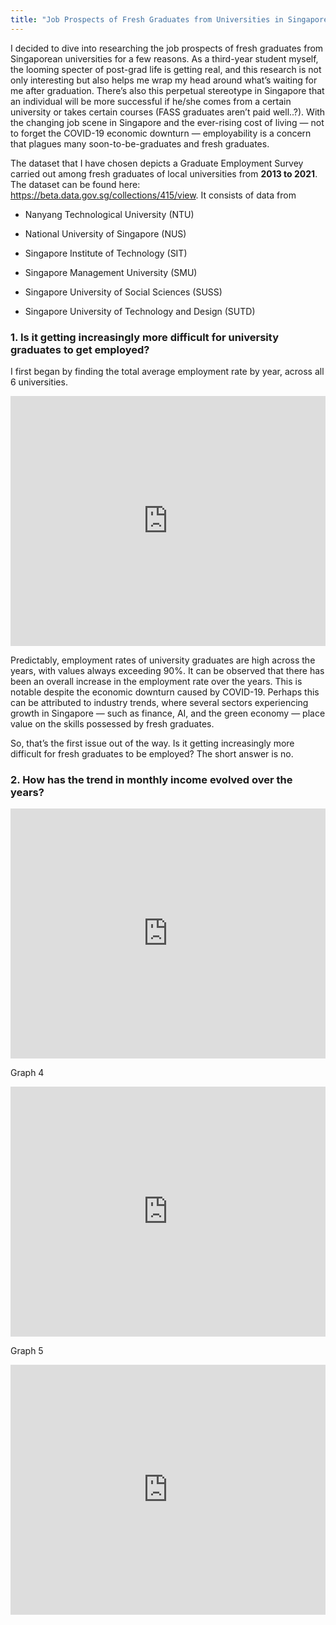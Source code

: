 ```yaml
---
title: "Job Prospects of Fresh Graduates from Universities in Singapore"
---
```

I decided to dive into researching the job prospects of fresh graduates from Singaporean universities for a few reasons. As a third-year student myself, the looming specter of post-grad life is getting real, and this research is not only interesting but also helps me wrap my head around what's waiting for me after graduation. There's also this perpetual stereotype in Singapore that an individual will be more successful if he/she comes from a certain university or takes certain courses (FASS graduates aren't paid well..?). With the changing job scene in Singapore and the ever-rising cost of living — not to forget the COVID-19 economic downturn — employability is a concern that plagues many soon-to-be-graduates and fresh graduates.

The dataset that I have chosen depicts a Graduate Employment Survey carried out among fresh graduates of local universities from **2013 to 2021**. The dataset can be found here: <https://beta.data.gov.sg/collections/415/view>. It consists of data from

- Nanyang Technological University (NTU)

- National University of Singapore (NUS)

- Singapore Institute of Technology (SIT)

- Singapore Management University (SMU)

- Singapore University of Social Sciences (SUSS)

- Singapore University of Technology and Design (SUTD)

### 1. Is it getting increasingly more difficult for university graduates to get employed?

I first began by finding the total average employment rate by year, across all 6 universities. 

```{=html}
<iframe height="400" width="100%" frameborder="no" src="https://nurqistina13.shinyapps.io/personal_app/"> </iframe>
```

Predictably, employment rates of university graduates are high across the years, with values always exceeding 90%. It can be observed that there has been an overall increase in the employment rate over the years. This is notable despite the economic downturn caused by COVID-19. Perhaps this can be attributed to industry trends, where several sectors experiencing growth in Singapore — such as finance, AI, and the green economy — place value on the skills possessed by fresh graduates.

So, that's the first issue out of the way. Is it getting increasingly more difficult for fresh graduates to be employed? The short answer is no. 

### 2. How has the trend in monthly income evolved over the years?

```{=html}
<iframe height="400" width="100%" frameborder="no" src="https://nurqistina13.shinyapps.io/graph_3/"> </iframe>
```

Graph 4
```{=html}
<iframe height="400" width="100%" frameborder="no" src="https://nurqistina13.shinyapps.io/graph_4/"> </iframe> 
```

Graph 5
```{=html}
<iframe height="400" width="100%" frameborder="no" src="https://nurqistina13.shinyapps.io/graph_5/"> </iframe> 
```

